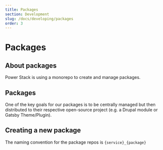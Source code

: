 ```yaml
---
title: Packages
section: Development
slug: /docs/developing/packages
order: 3
---
```


# Packages

## About packages

Power Stack is using a monorepo to create and manage packages.

## Packages

One of the key goals for our packages is to be centrally managed but then distributed to their respective open-source
project (e.g. a Drupal module or Gatsby Theme/Plugin).

## Creating a new package

The naming convention for the package repos is `{service}_{package}`

